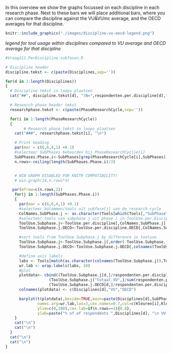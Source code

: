 
In this overview we show the graphs focussed on each discipline in each research phase. Next to these bars we will place additional bars, where you can compare the discipline against the VU&VUmc average, and the OECD averages for that discipline.

```r
knitr::include_graphics("./images/discipline-vu-oecd-legend.png")
```

*legend for tool usage within disciplines compared to VU average and OECD average for that discipline*

```r
#Vraag211.PerDiscipline.subfasen.R

# Discipline header
discipline.tekst <- c(paste(Disciplines,sep=''))

for(d in 1:length(Disciplines))
{
  # Discipline tekst in loops plaatsen
  cat("##", discipline.tekst[d], "(N=",respondenten.per.discipline[d],")", "\n")

  # Research phase header tekst
  researchphase.tekst <- c(paste(PhaseResearchCycle,sep=''))

  for(i in 1:length(PhaseResearchCycle))
  {
        # Research phase tekst in loops plaatsen
    cat("###", researchphase.tekst[i], "\n")

    # Print heading
    par(mar = c(6,6,4,1) +0.1)
    #selecteer SubPhases behoorden bij PhaseResearchCyclie[i]
    SubPhases.Phase.i<-SubPhases[grep(PhaseResearchCycle[i],SubPhases)]
    n.rows<-ceiling(length(SubPhases.Phase.i)/2)


    # WIN GRAPH DISABLED FOR KNITR COMPATIBILITY!
    # win.graph(14,n.rows*4)

   par(mfrow=c(n.rows,2))
    for(j in 1:length(SubPhases.Phase.i))
    {
      par(mar = c(6,6,4,1) +0.1)
      #selecteer kolommen/tools uit subfase[j] van de research cycle
      ColNames.SubPhase.j <- as.character(Tools[which(Tools[,"SubPhase"]==SubPhases.Phase.i[j]),"Variable.name"])
      #selecteer tools van subphase j uit phase i in ToolUse.per.Discipline
      ToolUse.Subphase.j<-ToolUse.per.discipline[,ColNames.SubPhase.j]
      ToolUse.Subphase.j.OECD<-ToolUse.per.discipline.OECD[,ColNames.SubPhase.j]

      #sort tools from ToolUse.Subphase.j by difference in tooluse
      ToolUse.Subphase.j<-ToolUse.Subphase.j[,order(-ToolUse.Subphase.j[d,])]
      ToolUse.Subphase.j.OECD<-ToolUse.Subphase.j.OECD[,colnames(ToolUse.Subphase.j)]

      #define axis labels
      labs <- Tools[match(as.character(colnames(ToolUse.Subphase.j)),Tools[,"Variable.name"]),"Tool.name"]
      wr.lab <- wrap.labels(labs, 10)
      #plot
      plotdata<- cbind((ToolUse.Subphase.j[d,]/respondenten.per.discipline[d])*100,
                   (ToolUse.Subphase.j["totaal.VU",]/sum(respondenten.per.discipline))*100,
                   (ToolUse.Subphase.j.OECD[d,]/respondenten.per.discipline.OECD[d])*100)
      colnames(plotdata) <- c(Disciplines[d],"VU","OECD")

      barplot(t(plotdata),beside=TRUE,main=paste(Disciplines[d],SubPhases.Phase.i[j],sep=' - '),
              names.arg=wr.lab,las=3,cex.names=0.7,col=c(Kleuren[i],Kleuren.VU,Kleuren.OECD),
              ylim=c(0,100),cex.lab=if(n.rows==1){0.8},
              ylab=paste("% of of respondents ",Disciplines[d], "\n VU avg (blue), OECD (grey)"))
    }
    cat("\n")
    cat("\n")
  }
  cat("\n")
  cat("\n")
}

```
